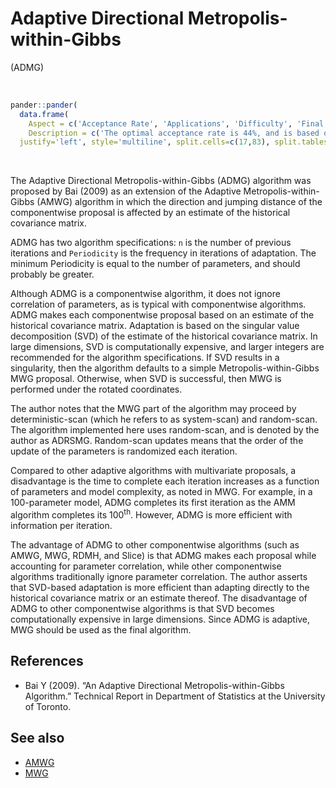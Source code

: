 
# <a name='admg'>Adaptive Directional Metropolis-within-Gibbs</a>

(<a name='admg'>ADMG</a>)

<br>
```r
pander::pander(
  data.frame(
    Aspect = c('Acceptance Rate', 'Applications', 'Difficulty', 'Final Algorithm?', 'Proposal'),
    Description = c('The optimal acceptance rate is 44%, and is based on the univariate normality of each marginal posterior distribution. The observed acceptance rate may be suitable in the interval [15%,50%].', 'This is a widely applicable, general-purpose algorithm.','This algorithm is relatively easy for a beginner. It has only two algorithm specifications. However, since it is adaptive, the user must regard diminishing adaptation.','User Discretion. The MWG algorithm is recommended as the final algorithm, though ADMG may be used if diminishing adaptation occurs and adaptation ceases effectively.', 'Componentwise.')),
  justify='left', style='multiline', split.cells=c(17,83), split.tables=Inf)
```

<br>


The Adaptive Directional Metropolis-within-Gibbs (ADMG) algorithm was proposed by Bai (2009) as an extension of the Adaptive Metropolis-within-Gibbs (AMWG) algorithm in which the direction and jumping distance of the componentwise proposal is affected by an estimate of the historical covariance matrix.

ADMG has two algorithm specifications: `n` is the number of previous iterations and `Periodicity` is the frequency in iterations of adaptation. The minimum Periodicity is equal to the number of parameters, and should probably be greater.

Although ADMG is a componentwise algorithm, it does not ignore correlation of parameters, as is typical with componentwise algorithms. ADMG makes each componentwise proposal based on an estimate of the historical covariance matrix. Adaptation is based on the singular value decomposition (SVD) of the estimate of the historical covariance matrix. In large dimensions, SVD is computationally expensive, and larger integers are recommended for the algorithm specifications. If SVD results in a singularity, then the algorithm defaults to a simple Metropolis-within-Gibbs MWG proposal. Otherwise, when SVD is successful, then MWG is performed under the rotated coordinates.

The author notes that the MWG part of the algorithm may proceed by deterministic-scan (which he refers to as system-scan) and random-scan. The algorithm implemented here uses random-scan, and is denoted by the author as ADRSMG. Random-scan updates means that the order of the update of the parameters is randomized each iteration.

Compared to other adaptive algorithms with multivariate proposals, a disadvantage is the time to complete each iteration increases as a function of parameters and model complexity, as noted in MWG. For example, in a 100-parameter model, ADMG completes its first iteration as the AMM algorithm completes its 100^th^. However, ADMG is more efficient with information per iteration.

The advantage of ADMG to other componentwise algorithms (such as AMWG, MWG, RDMH, and Slice) is that ADMG makes each proposal while accounting for parameter correlation, while other componentwise algorithms traditionally ignore parameter correlation. The author asserts that SVD-based adaptation is more efficient than adapting directly to the historical covariance matrix or an estimate thereof. The disadvantage of ADMG to other componentwise algorithms is that SVD becomes computationally expensive in large dimensions. Since ADMG is adaptive, MWG should be used as the final algorithm.

## References

- Bai Y (2009). "An Adaptive Directional Metropolis-within-Gibbs Algorithm." Technical Report in Department of Statistics at the University of Toronto.

## See also

- [AMWG](#amwg)
- [MWG](#mwg)